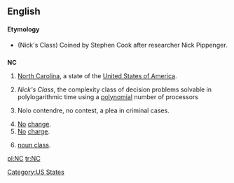 ==English==

====Etymology====
* (Nick's Class) Coined by Stephen Cook after researcher Nick Pippenger.

==={{Abbreviation}}===
'''NC'''

# [[North Carolina]], a state of the [[United States of America]].
# {{comptheory}} ''Nick's Class'', the complexity class of decision problems solvable in polylogarithmic time using a [[polynomial]] number of processors
# {{legal}} Nolo contendre, no contest, a plea in criminal cases.
# [[no|No]] [[change]].
# [[no|No]] [[charge]].
#{{grammar}} [[noun class]].

[[Category:US States]]

[[pl:NC]]
[[tr:NC]]